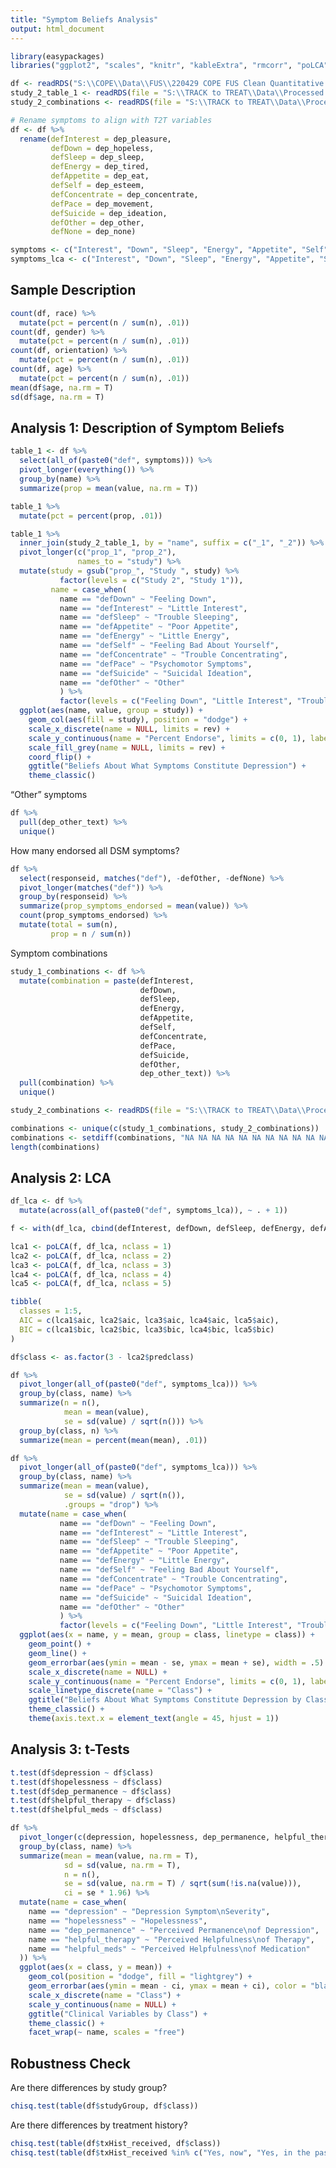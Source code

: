 ```yaml
---
title: "Symptom Beliefs Analysis"
output: html_document
---
```


```r
library(easypackages)
libraries("ggplot2", "scales", "knitr", "kableExtra", "rmcorr", "poLCA", "broom", "tidyverse")

df <- readRDS("S:\\COPE\\Data\\FUS\\220429 COPE FUS Clean Quantitative Responses.rds")
study_2_table_1 <- readRDS(file = "S:\\TRACK to TREAT\\Data\\Processed Data\\Table 1.rds")
study_2_combinations <- readRDS(file = "S:\\TRACK to TREAT\\Data\\Processed Data\\Combinations.rds")

# Rename symptoms to align with T2T variables
df <- df %>%
  rename(defInterest = dep_pleasure,
         defDown = dep_hopeless,
         defSleep = dep_sleep,
         defEnergy = dep_tired,
         defAppetite = dep_eat,
         defSelf = dep_esteem,
         defConcentrate = dep_concentrate,
         defPace = dep_movement,
         defSuicide = dep_ideation,
         defOther = dep_other,
         defNone = dep_none)

symptoms <- c("Interest", "Down", "Sleep", "Energy", "Appetite", "Self", "Concentrate", "Pace", "Suicide", "Other", "None")
symptoms_lca <- c("Interest", "Down", "Sleep", "Energy", "Appetite", "Self", "Concentrate", "Pace", "Suicide")
```

## Sample Description

```r
count(df, race) %>%
  mutate(pct = percent(n / sum(n), .01))
count(df, gender) %>%
  mutate(pct = percent(n / sum(n), .01))
count(df, orientation) %>%
  mutate(pct = percent(n / sum(n), .01))
count(df, age) %>%
  mutate(pct = percent(n / sum(n), .01))
mean(df$age, na.rm = T)
sd(df$age, na.rm = T)
```

## Analysis 1: Description of Symptom Beliefs

```r
table_1 <- df %>%
  select(all_of(paste0("def", symptoms))) %>%
  pivot_longer(everything()) %>%
  group_by(name) %>%
  summarize(prop = mean(value, na.rm = T))

table_1 %>%
  mutate(pct = percent(prop, .01))
```

```r
table_1 %>%
  inner_join(study_2_table_1, by = "name", suffix = c("_1", "_2")) %>%
  pivot_longer(c("prop_1", "prop_2"),
               names_to = "study") %>%
  mutate(study = gsub("prop_", "Study ", study) %>%
           factor(levels = c("Study 2", "Study 1")),
         name = case_when(
           name == "defDown" ~ "Feeling Down",
           name == "defInterest" ~ "Little Interest",
           name == "defSleep" ~ "Trouble Sleeping",
           name == "defAppetite" ~ "Poor Appetite",
           name == "defEnergy" ~ "Little Energy",
           name == "defSelf" ~ "Feeling Bad About Yourself",
           name == "defConcentrate" ~ "Trouble Concentrating",
           name == "defPace" ~ "Psychomotor Symptoms",
           name == "defSuicide" ~ "Suicidal Ideation",
           name == "defOther" ~ "Other"
           ) %>%
           factor(levels = c("Feeling Down", "Little Interest", "Trouble Sleeping", "Poor Appetite", "Little Energy", "Feeling Bad About Yourself", "Trouble Concentrating", "Psychomotor Symptoms", "Suicidal Ideation", "Other"))) %>%
  ggplot(aes(name, value, group = study)) +
    geom_col(aes(fill = study), position = "dodge") +
    scale_x_discrete(name = NULL, limits = rev) +
    scale_y_continuous(name = "Percent Endorse", limits = c(0, 1), labels = percent) +
    scale_fill_grey(name = NULL, limits = rev) +
    coord_flip() +
    ggtitle("Beliefs About What Symptoms Constitute Depression") +
    theme_classic()
```

"Other" symptoms

```r
df %>%
  pull(dep_other_text) %>%
  unique()
```

How many endorsed all DSM symptoms?

```r
df %>%
  select(responseid, matches("def"), -defOther, -defNone) %>%
  pivot_longer(matches("def")) %>%
  group_by(responseid) %>%
  summarize(prop_symptoms_endorsed = mean(value)) %>%
  count(prop_symptoms_endorsed) %>%
  mutate(total = sum(n),
         prop = n / sum(n))
```

Symptom combinations

```r
study_1_combinations <- df %>%
  mutate(combination = paste(defInterest,
                             defDown,
                             defSleep,
                             defEnergy,
                             defAppetite,
                             defSelf,
                             defConcentrate,
                             defPace,
                             defSuicide,
                             defOther,
                             dep_other_text)) %>%
  pull(combination) %>%
  unique()

study_2_combinations <- readRDS(file = "S:\\TRACK to TREAT\\Data\\Processed Data\\Combinations.rds")

combinations <- unique(c(study_1_combinations, study_2_combinations))
combinations <- setdiff(combinations, "NA NA NA NA NA NA NA NA NA NA NA")
length(combinations)
```

## Analysis 2: LCA

```r
df_lca <- df %>%
  mutate(across(all_of(paste0("def", symptoms_lca)), ~ . + 1))

f <- with(df_lca, cbind(defInterest, defDown, defSleep, defEnergy, defAppetite, defSelf, defConcentrate, defPace, defSuicide)) ~ 1

lca1 <- poLCA(f, df_lca, nclass = 1)
lca2 <- poLCA(f, df_lca, nclass = 2)
lca3 <- poLCA(f, df_lca, nclass = 3)
lca4 <- poLCA(f, df_lca, nclass = 4)
lca5 <- poLCA(f, df_lca, nclass = 5)

tibble(
  classes = 1:5,
  AIC = c(lca1$aic, lca2$aic, lca3$aic, lca4$aic, lca5$aic),
  BIC = c(lca1$bic, lca2$bic, lca3$bic, lca4$bic, lca5$bic)
)

df$class <- as.factor(3 - lca2$predclass)
```

```r
df %>%
  pivot_longer(all_of(paste0("def", symptoms_lca))) %>%
  group_by(class, name) %>%
  summarize(n = n(),
            mean = mean(value),
            se = sd(value) / sqrt(n())) %>%
  group_by(class, n) %>%
  summarize(mean = percent(mean(mean), .01))
```

```r
df %>%
  pivot_longer(all_of(paste0("def", symptoms_lca))) %>%
  group_by(class, name) %>%
  summarize(mean = mean(value),
            se = sd(value) / sqrt(n()),
            .groups = "drop") %>%
  mutate(name = case_when(
           name == "defDown" ~ "Feeling Down",
           name == "defInterest" ~ "Little Interest",
           name == "defSleep" ~ "Trouble Sleeping",
           name == "defAppetite" ~ "Poor Appetite",
           name == "defEnergy" ~ "Little Energy",
           name == "defSelf" ~ "Feeling Bad About Yourself",
           name == "defConcentrate" ~ "Trouble Concentrating",
           name == "defPace" ~ "Psychomotor Symptoms",
           name == "defSuicide" ~ "Suicidal Ideation",
           name == "defOther" ~ "Other"
           ) %>%
           factor(levels = c("Feeling Down", "Little Interest", "Trouble Sleeping", "Poor Appetite", "Little Energy", "Feeling Bad About Yourself", "Trouble Concentrating", "Psychomotor Symptoms", "Suicidal Ideation", "Other"))) %>%
  ggplot(aes(x = name, y = mean, group = class, linetype = class)) +
    geom_point() +
    geom_line() +
    geom_errorbar(aes(ymin = mean - se, ymax = mean + se), width = .5) +
    scale_x_discrete(name = NULL) +
    scale_y_continuous(name = "Percent Endorse", limits = c(0, 1), labels = percent) +
    scale_linetype_discrete(name = "Class") +
    ggtitle("Beliefs About What Symptoms Constitute Depression by Class") +
    theme_classic() +
    theme(axis.text.x = element_text(angle = 45, hjust = 1))
```

## Analysis 3: t-Tests

```r
t.test(df$depression ~ df$class)
t.test(df$hopelessness ~ df$class)
t.test(df$dep_permanence ~ df$class)
t.test(df$helpful_therapy ~ df$class)
t.test(df$helpful_meds ~ df$class)
```

```r
df %>%
  pivot_longer(c(depression, hopelessness, dep_permanence, helpful_therapy, helpful_meds)) %>%
  group_by(class, name) %>%
  summarize(mean = mean(value, na.rm = T),
            sd = sd(value, na.rm = T),
            n = n(),
            se = sd(value, na.rm = T) / sqrt(sum(!is.na(value))),
            ci = se * 1.96) %>%
  mutate(name = case_when(
    name == "depression" ~ "Depression Symptom\nSeverity",
    name == "hopelessness" ~ "Hopelessness",
    name == "dep_permanence" ~ "Perceived Permanence\nof Depression",
    name == "helpful_therapy" ~ "Perceived Helpfulness\nof Therapy",
    name == "helpful_meds" ~ "Perceived Helpfulness\nof Medication"
  )) %>%
  ggplot(aes(x = class, y = mean)) +
    geom_col(position = "dodge", fill = "lightgrey") +
    geom_errorbar(aes(ymin = mean - ci, ymax = mean + ci), color = "black", width = .5) +
    scale_x_discrete(name = "Class") +
    scale_y_continuous(name = NULL) +
    ggtitle("Clinical Variables by Class") +
    theme_classic() +
    facet_wrap(~ name, scales = "free")
```

## Robustness Check

Are there differences by study group?

```r
chisq.test(table(df$studyGroup, df$class))
```

Are there differences by treatment history?

```r
chisq.test(table(df$txHist_received, df$class))
chisq.test(table(df$txHist_received %in% c("Yes, now", "Yes, in the past"), df$class))
```
